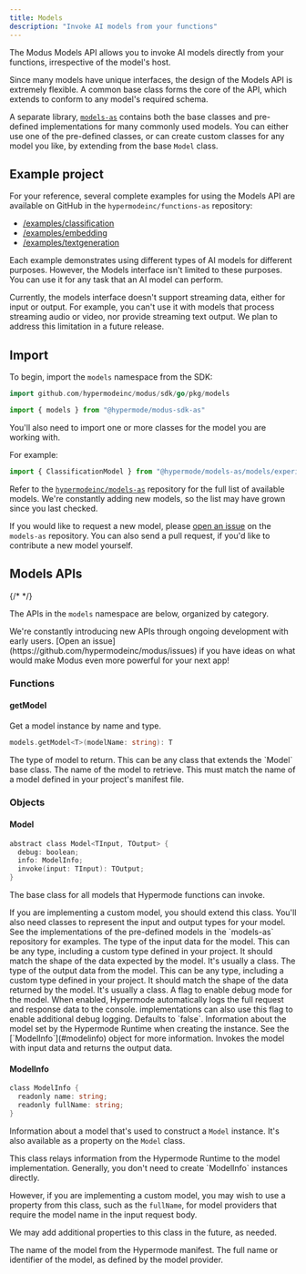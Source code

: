 ```yaml
---
title: Models
description: "Invoke AI models from your functions"
---
```


The Modus Models API allows you to invoke AI models directly from your functions, irrespective of the model's host.

Since many models have unique interfaces, the design of the Models API is extremely flexible. A common base class forms
the core of the API, which extends to conform to any model's required schema.

A separate library, [`models-as`](https://github.com/hypermodeinc/models-as) contains both the base classes and
pre-defined implementations for many commonly used models. You can either use one of the pre-defined classes, or can
create custom classes for any model you like, by extending from the base `Model` class.

## Example project

For your reference, several complete examples for using the Models API are available on GitHub in the
`hypermodeinc/functions-as` repository:

- [/examples/classification](https://github.com/hypermodeinc/modus/tree/main/sdk/assemblyscript/examples/classification)
- [/examples/embedding](https://github.com/hypermodeinc/modus/tree/main/sdk/assemblyscript/examples/embedding)
- [/examples/textgeneration](https://github.com/hypermodeinc/modus/tree/main/sdk/assemblyscript/examples/textgeneration)

Each example demonstrates using different types of AI models for different purposes. However, the Models interface isn't
limited to these purposes. You can use it for any task that an AI model can perform.

<Note>
  Currently, the models interface doesn't support streaming data, either for input or output. For example, you can't use
  it with models that process streaming audio or video, nor provide streaming text output. We plan to address this
  limitation in a future release.
</Note>

## Import

To begin, import the `models` namespace from the SDK:

<CodeGroup>

```go Go
import github.com/hypermodeinc/modus/sdk/go/pkg/models
```

```ts AssemblyScript
import { models } from "@hypermode/modus-sdk-as"
```

</CodeGroup>

You'll also need to import one or more classes for the model you are working with.

For example:

<CodeGroup>

```ts AssemblyScript
import { ClassificationModel } from "@hypermode/models-as/models/experimental/classification"
```

Refer to the [`hypermodeinc/models-as`](https://github.com/hypermodeinc/models-as/tree/main/src/models) repository for
the full list of available models. We're constantly adding new models, so the list may have grown since you last
checked.

If you would like to request a new model, please [open an issue](https://github.com/hypermodeinc/models-as/issues) on
the `models-as` repository. You can also send a pull request, if you'd like to contribute a new model yourself.

</CodeGroup>

## Models APIs

{/* <!-- vale Google.Headings = NO --> */}

The APIs in the `models` namespace are below, organized by category.

<Tip>
  We're constantly introducing new APIs through ongoing development with early users. [Open an
  issue](https://github.com/hypermodeinc/modus/issues) if you have ideas on what would make Modus even more powerful for
  your next app!
</Tip>

### Functions

#### getModel

Get a model instance by name and type.

```go
models.getModel<T>(modelName: string): T
```

<ResponseField name="T" type="Type" required>
  The type of model to return. This can be any class that extends the `Model` base class.
</ResponseField>

<ResponseField name="modelName" type="string" required>
  The name of the model to retrieve. This must match the name of a model defined in your project's manifest file.
</ResponseField>

### Objects

#### Model

```go
abstract class Model<TInput, TOutput> {
  debug: boolean;
  info: ModelInfo;
  invoke(input: TInput): TOutput;
}
```

The base class for all models that Hypermode functions can invoke.

<Tip>
  If you are implementing a custom model, you should extend this class. You'll also need classes to represent the input
  and output types for your model. See the implementations of the pre-defined models in the `models-as` repository for
  examples.
</Tip>

<ResponseField name="TInput" type="Type" required>
  The type of the input data for the model. This can be any type, including a custom type defined in your project. It
  should match the shape of the data expected by the model. It's usually a class.
</ResponseField>

<ResponseField name="TOutput" type="Type" required>
  The type of the output data from the model. This can be any type, including a custom type defined in your project. It
  should match the shape of the data returned by the model. It's usually a class.
</ResponseField>

<ResponseField name="debug" type="boolean">
  A flag to enable debug mode for the model. When enabled, Hypermode automatically logs the full request and response
  data to the console. implementations can also use this flag to enable additional debug logging. Defaults to `false`.
</ResponseField>

<ResponseField name="info" type="ModelInfo">
  Information about the model set by the Hypermode Runtime when creating the instance. See the [`ModelInfo`](#modelinfo)
  object for more information.
</ResponseField>

<ResponseField name="invoke(input)" type="function">
  Invokes the model with input data and returns the output data.
</ResponseField>

#### ModelInfo

```go
class ModelInfo {
  readonly name: string;
  readonly fullName: string;
}
```

Information about a model that's used to construct a `Model` instance. It's also available as a property on the `Model`
class.

<Info>
  This class relays information from the Hypermode Runtime to the model implementation. Generally, you don't need to
  create `ModelInfo` instances directly.

However, if you are implementing a custom model, you may wish to use a property from this class, such as the `fullName`,
for model providers that require the model name in the input request body.

We may add additional properties to this class in the future, as needed.

</Info>

<ResponseField name="name" type="string">
  The name of the model from the Hypermode manifest.
</ResponseField>

<ResponseField name="fullName" type="string">
  The full name or identifier of the model, as defined by the model provider.
</ResponseField>
